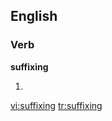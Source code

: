 ==English==

===Verb===
'''suffixing'''

# {{present participle of|[[suffix]]}}

[[vi:suffixing]]
[[tr:suffixing]]